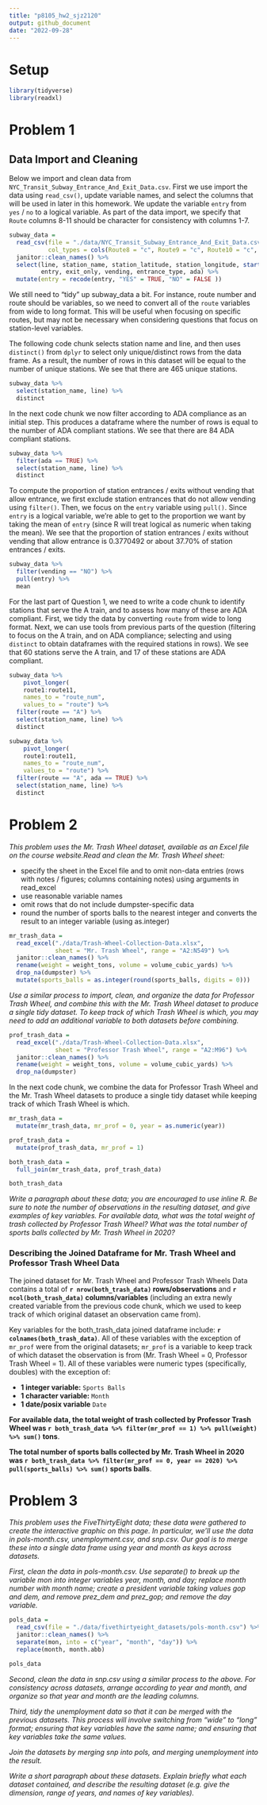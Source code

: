 ```yaml
---
title: "p8105_hw2_sjz2120"
output: github_document
date: "2022-09-28"
---
```


# Setup
```r
library(tidyverse)
library(readxl)
```


# Problem 1

## Data Import and Cleaning

Below we import and clean data from `NYC_Transit_Subway_Entrance_And_Exit_Data.csv`. First we use import the data using `read_csv()`, update variable names, and select the columns that will be used in later in this homework. We update the variable `entry` from `yes` / `no` to a logical variable. As part of the data import, we specify that `Route` columns 8-11 should be character for consistency with columns 1-7.

```r
subway_data =
  read_csv(file = "./data/NYC_Transit_Subway_Entrance_And_Exit_Data.csv",
           col_types = cols(Route8 = "c", Route9 = "c", Route10 = "c", Route11 = "c")) %>% 
  janitor::clean_names() %>% 
  select(line, station_name, station_latitude, station_longitude, starts_with("route"),
         entry, exit_only, vending, entrance_type, ada) %>% 
  mutate(entry = recode(entry, "YES" = TRUE, "NO" = FALSE ))
```

We still need to "tidy" up subway_data a bit. For instance, route number and route should be variables, so we need to convert all of the `route` variables from wide to long format. This will be useful when focusing on specific routes, but may not be necessary when considering questions that focus on station-level variables. 

The following code chunk selects station name and line, and then uses `distinct()` from `dplyr` to select only unique/distinct rows from the data frame. As a result, the number of rows in this dataset will be equal to the number of unique stations. We see that there are 465 unique stations.

```r
subway_data %>%
  select(station_name, line) %>%
  distinct
```

In the next code chunk we now filter according to ADA compliance as an initial step. This produces a dataframe where the number of rows is equal to the number of ADA compliant stations. We see that there are 84 ADA compliant stations.

```r
subway_data %>% 
  filter(ada == TRUE) %>% 
  select(station_name, line) %>% 
  distinct
```

To compute the proportion of station entrances / exits without vending that allow entrance, we first exclude station entrances that do not allow vending using `filter()`. Then, we focus on the `entry` variable using `pull()`. Since `entry` is a logical variable, we're able to get to the proportion we want by taking the mean of `entry` (since R will treat logical as numeric when taking the mean). We see that the proportion of station entrances / exits without vending that allow entrance is 0.3770492 or about 37.70% of station entrances / exits.

```r
subway_data %>%
  filter(vending == "NO") %>% 
  pull(entry) %>% 
  mean
```

For the last part of Question 1, we need to write a code chunk to identify stations that serve the A train, and to assess how many of these are ADA compliant. First, we tidy the data by converting `route` from wide to long format. Next, we can use tools from previous parts of the question (filtering to focus on the A train, and on ADA compliance; selecting and using `distinct` to obtain dataframes with the required stations in rows). We see that 60 stations serve the A train, and 17 of these stations are ADA compliant.

```r
subway_data %>%
    pivot_longer(
    route1:route11,
    names_to = "route_num",
    values_to = "route") %>% 
  filter(route == "A") %>% 
  select(station_name, line) %>% 
  distinct

subway_data %>%
    pivot_longer(
    route1:route11,
    names_to = "route_num",
    values_to = "route") %>% 
  filter(route == "A", ada == TRUE) %>% 
  select(station_name, line) %>% 
  distinct
```


# Problem 2
*This problem uses the Mr. Trash Wheel dataset, available as an Excel file on the course website.Read and clean the Mr. Trash Wheel sheet:*

* specify the sheet in the Excel file and to omit non-data entries (rows with notes / figures; columns containing notes) using arguments in read_excel
* use reasonable variable names
* omit rows that do not include dumpster-specific data
* round the number of sports balls to the nearest integer and converts the result to an integer variable (using as.integer)

```r
mr_trash_data =
  read_excel("./data/Trash-Wheel-Collection-Data.xlsx",
             sheet = "Mr. Trash Wheel", range = "A2:N549") %>%
  janitor::clean_names() %>%
  rename(weight = weight_tons, volume = volume_cubic_yards) %>%
  drop_na(dumpster) %>%
  mutate(sports_balls = as.integer(round(sports_balls, digits = 0)))
```


*Use a similar process to import, clean, and organize the data for Professor Trash Wheel, and combine this with the Mr. Trash Wheel dataset to produce a single tidy dataset. To keep track of which Trash Wheel is which, you may need to add an additional variable to both datasets before combining.*

```r
prof_trash_data =
  read_excel("./data/Trash-Wheel-Collection-Data.xlsx",
             sheet = "Professor Trash Wheel", range = "A2:M96") %>%
  janitor::clean_names() %>%
  rename(weight = weight_tons, volume = volume_cubic_yards) %>%
  drop_na(dumpster)
```

In the next code chunk, we combine the data for Professor Trash Wheel and the Mr. Trash Wheel datasets to produce a single tidy dataset while keeping track of which Trash Wheel is which.

```r
mr_trash_data =
  mutate(mr_trash_data, mr_prof = 0, year = as.numeric(year))

prof_trash_data =
  mutate(prof_trash_data, mr_prof = 1)

both_trash_data = 
  full_join(mr_trash_data, prof_trash_data)

both_trash_data
```

*Write a paragraph about these data; you are encouraged to use inline R. Be sure to note the number of observations in the resulting dataset, and give examples of key variables. For available data, what was the total weight of trash collected by Professor Trash Wheel? What was the total number of sports balls collected by Mr. Trash Wheel in 2020?*

### Describing the Joined Dataframe for Mr. Trash Wheel and Professor Trash Wheel Data

The joined dataset for Mr. Trash Wheel and Professor Trash Wheels Data contains a total of **`r nrow(both_trash_data)` rows/observations** and **`r ncol(both_trash_data)` columns/variables** (including an extra newly created variable from the previous code chunk, which we used to keep track of which original dataset an observation came from).

Key variables for the both_trash_data joined dataframe include: **`r colnames(both_trash_data)`**. All of these variables with the exception of `mr_prof` were from the original datasets; `mr_prof` is a variable to keep track of which dataset the observation is from (Mr. Trash Wheel = 0, Professor Trash Wheel = 1). All of these variables were numeric types (specifically, doubles) with the exception of:

* **1 integer variable:** `Sports Balls`
* **1 character variable:** `Month`
* **1 date/posix variable** `Date`

**For available data, the total weight of trash collected by Professor Trash Wheel was `r both_trash_data %>% filter(mr_prof == 1) %>% pull(weight) %>% sum()` tons**.

**The total number of sports balls collected by Mr. Trash Wheel in 2020 was `r both_trash_data %>% filter(mr_prof == 0, year == 2020) %>% pull(sports_balls) %>% sum()` sports balls**.


# Problem 3

*This problem uses the FiveThirtyEight data; these data were gathered to create the interactive graphic on this page. In particular, we’ll use the data in pols-month.csv, unemployment.csv, and snp.csv. Our goal is to merge these into a single data frame using year and month as keys across datasets.*

*First, clean the data in pols-month.csv. Use separate() to break up the variable mon into integer variables year, month, and day; replace month number with month name; create a president variable taking values gop and dem, and remove prez_dem and prez_gop; and remove the day variable.*
```r
pols_data =
  read_csv(file = "./data/fivethirtyeight_datasets/pols-month.csv") %>%
  janitor::clean_names() %>%
  separate(mon, into = c("year", "month", "day")) %>%
  replace(month, month.abb)

pols_data
```


*Second, clean the data in snp.csv using a similar process to the above. For consistency across datasets, arrange according to year and month, and organize so that year and month are the leading columns.*

*Third, tidy the unemployment data so that it can be merged with the previous datasets. This process will involve switching from “wide” to “long” format; ensuring that key variables have the same name; and ensuring that key variables take the same values.*

*Join the datasets by merging snp into pols, and merging unemployment into the result.*

*Write a short paragraph about these datasets. Explain briefly what each dataset contained, and describe the resulting dataset (e.g. give the dimension, range of years, and names of key variables).*
